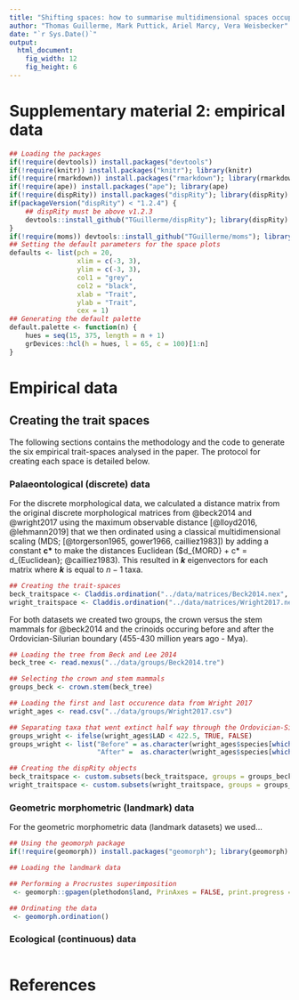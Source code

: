 ```yaml
---
title: "Shifting spaces: how to summarise multidimensional spaces occupancy? "
author: "Thomas Guillerme, Mark Puttick, Ariel Marcy, Vera Weisbecker"
date: "`r Sys.Date()`"
output:
  html_document:
    fig_width: 12
    fig_height: 6
---
```


# Supplementary material 2: empirical data

```r
## Loading the packages
if(!require(devtools)) install.packages("devtools")
if(!require(knitr)) install.packages("knitr"); library(knitr)
if(!require(rmarkdown)) install.packages("rmarkdown"); library(rmarkdown)
if(!require(ape)) install.packages("ape"); library(ape)
if(!require(dispRity)) install.packages("dispRity"); library(dispRity)
if(packageVersion("dispRity") < "1.2.4") {
    ## dispRity must be above v1.2.3
    devtools::install_github("TGuillerme/dispRity"); library(dispRity)
}
if(!require(moms)) devtools::install_github("TGuillerme/moms"); library(moms)
## Setting the default parameters for the space plots
defaults <- list(pch = 20,
                 xlim = c(-3, 3),
                 ylim = c(-3, 3),
                 col1 = "grey",
                 col2 = "black",
                 xlab = "Trait",
                 ylab = "Trait",
                 cex = 1)
## Generating the default palette
default.palette <- function(n) {
    hues = seq(15, 375, length = n + 1)
    grDevices::hcl(h = hues, l = 65, c = 100)[1:n]
}
```

# Empirical data

## Creating the trait spaces

The following sections contains the methodology and the code to generate the six empirical trait-spaces analysed in the paper.
The protocol for creating each space is detailed below.

### Palaeontological (discrete) data

For the discrete morphological data, we calculated a distance matrix from the original discrete morphological matrices from @beck2014 and @wright2017 using the maximum observable distance [@lloyd2016, @lehmann2019] that we then ordinated using a classical multidimensional scaling (MDS; [@torgerson1965, gower1966, cailliez1983]) by adding a constant **c\*** to make the distances Euclidean ($d_{MORD} + c* = d_{Euclidean}; @cailliez1983).
This resulted in ***k*** eigenvectors for each matrix where ***k*** is equal to $n-1$ taxa. 

```r
## Creating the trait-spaces
beck_traitspace <- Claddis.ordination("../data/matrices/Beck2014.nex", distance = "MORD")
wright_traitspace <- Claddis.ordination("../data/matrices/Wright2017.nex", distance = "MORD")
```

For both datasets we created two groups, the crown versus the stem mammals for @beck2014 and the crinoids occuring before and after the Ordovician-Silurian boundary (455-430 million years ago - Mya).

```r
## Loading the tree from Beck and Lee 2014
beck_tree <- read.nexus("../data/groups/Beck2014.tre")

## Selecting the crown and stem mammals
groups_beck <- crown.stem(beck_tree)

## Loading the first and last occurence data from Wright 2017
wright_ages <- read.csv("../data/groups/Wright2017.csv")

## Separating taxa that went extinct half way through the Ordovician-Silurian extinction (442.5 Mya)
groups_wright <- ifelse(wright_ages$LAD < 422.5, TRUE, FALSE)
groups_wright <- list("Before" = as.character(wright_ages$species[which(groups_wright)]),
                      "After" =  as.character(wright_ages$species[which(!groups_wright)]))

## Creating the dispRity objects
beck_traitspace <- custom.subsets(beck_traitspace, groups = groups_beck)
wright_traitspace <- custom.subsets(wright_traitspace, groups = groups_wright)
```

### Geometric morphometric (landmark) data

For the geometric morphometric data (landmark datasets) we used...

```r
## Using the geomorph package
if(!require(geomorph)) install.packages("geomorph"); library(geomorph)

## Loading the landmark data

## Performing a Procrustes superimposition
 <- geomorph::gpagen(plethodon$land, PrinAxes = FALSE, print.progress = FALSE)

## Ordinating the data
 <- geomorph.ordination()

```

### Ecological (continuous) data

```r
```


# References